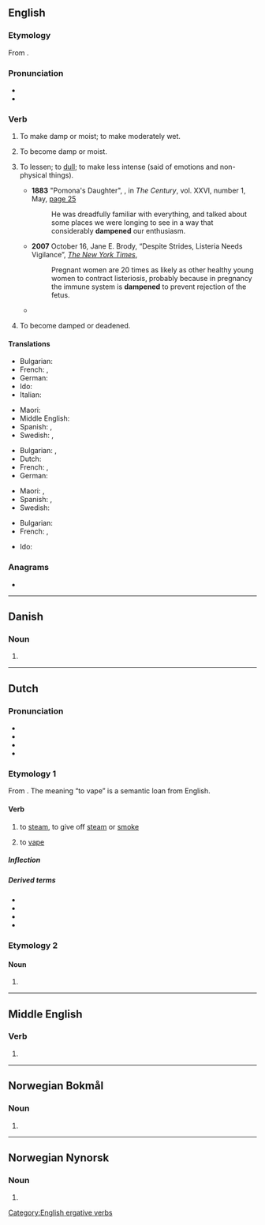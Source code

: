 {{also|dämpen}}
==English==

===Etymology===
From {{suffix|en|damp|en|id2=inchoative}}.

===Pronunciation===
* {{IPA|en|/ˈdæmpən/}}
* {{audio|en|LL-Q1860 (eng)-Vealhurl-dampen.wav |Audio (UK)}}

===Verb===
{{en-verb}}

# {{lb|en|transitive}} To make damp or moist; to make moderately wet.
# {{lb|en|intransitive}} To become damp or moist.
# {{lb|en|transitive}} To lessen; to [[dull]]; to make less intense (said of emotions and non-physical things).
#: {{ux|en|We won't let the bad new '''dampen''' our spirits.}}
#* '''1883''' "Pomona's Daughter", {{w|Frank R. Stockton}}, in ''The Century'', vol. XXVI, number 1, May, [https://books.google.com/books?id=x1aQWbz_eYAC&pg=PA25&dq=%22He+was+dreadfully+familiar+with+everything,+and+talked+about+some+places+we+were+longing+to+see+in+a+way+that+considerably+dampened+our+enthusiasm%22 page 25]
#*: He was dreadfully familiar with everything, and talked about some places we were longing to see in a way that considerably '''dampened''' our enthusiasm.
#* '''2007''' October 16, Jane E. Brody, “Despite Strides, Listeria Needs Vigilance”, ''[[w:The New York Times|The New York Times]]'',
#*: Pregnant women are 20 times as likely as other healthy young women to contract listeriosis, probably because in pregnancy the immune system is '''dampened''' to prevent rejection of the fetus.
#* {{quote-web|en|url=https://www.bbc.com/news/business-52732755|date=2020-05-20|accessdate=2020-05-22|location=London|publisher=BBC|work=BBC|title=J&J to sell baby powder in UK despite stopping US sales|quote=The firm said changes in consumer behaviour had also '''dampened''' demand for the powder. }}
# {{lb|en|intransitive}} To become damped or deadened.

====Translations====
{{trans-top|make damp}}
* Bulgarian: {{t+|bg|навлажнявам}}
* French: {{t+|fr|humecter}}, {{t+|fr|humidifier}}
* German: {{t+|de|befeuchten}}
* Ido: {{t+|io|arozetar}}
* Italian: {{t+|it|inumidire}}
{{trans-mid}}
* Maori: {{t|mi|whakamākūkū}}
* Middle English: {{t|enm|moisten}}
* Spanish: {{t+|es|humedecer}}, {{t+|es|humectar}}
* Swedish: {{t+|sv|fukta}}, {{t+|sv|väta}}
{{trans-bottom}}

{{trans-top|depress, lessen}}
* Bulgarian: {{t+|bg|обезсърчавам}}, {{t+|bg|угнетявам}}
* Dutch: {{t+|nl|bedrukken}}
* French: {{t+|fr|déprécier}}, {{t+|fr|rabaisser}}
* German: {{t+|de|dämpfen}}
{{trans-mid}}
* Maori: {{t|mi|whakanoti}} {{qualifier|a fire to prevent it burning too quickly or fiercely}}, {{t|mi|a fire to keep it alive for later|alt=kōmau}}
* Spanish: {{t+|es|deprimir}}, {{t+|es|reducir}}
* Swedish: {{t+|sv|dämpa}}
{{trans-bottom}}

{{trans-top|become damp, to deaden}}
* Bulgarian: {{t|bg|навлажнявам се}}
* French: {{t|fr|s'humidifier}}, {{t|fr|s'humecter}}
{{trans-mid}}
* Ido: {{t+|io|humideskar}}
{{trans-bottom}}

===Anagrams===
* {{anagrams|en|a=ademnp|dampne|madnep}}

[[Category:English ergative verbs]]

----

==Danish==

===Noun===
{{head|da|noun form|g=c}}

# {{definite singular of|da|damp}}

----

==Dutch==

===Pronunciation===
* {{IPA|nl|/ˈdɑmpə(n)/}}
* {{audio|nl|Nl-dampen.ogg|Audio}}
* {{hyphenation|nl|dam|pen}}
* {{rhymes|nl|ɑmpən}}

===Etymology 1===
From {{affix|nl|damp|-en|id2=denominative}}. The meaning “to vape” is a semantic loan from English.

====Verb====
{{nl-verb}}

# {{lb|nl|intransitive}} to [[steam]], to give off [[steam]] or [[smoke]]
# {{lb|nl|intransitive}} to [[vape]] {{gloss|to inhale the vapour of an electronic cigarette}}
#: {{syn|nl|vapen}}

=====Inflection=====
{{nl-conj-wk|damp}}

=====Derived terms=====
* {{l|nl|bedampen}}
* {{l|nl|indampen}}
* {{l|nl|uitdampen}}
* {{l|nl|verdampen}}

===Etymology 2===
{{nonlemma}}

====Noun====
{{head|nl|noun plural form}}

# {{nl-noun form of|pl|damp}}

----

==Middle English==

===Verb===
{{head|enm|verb}}

# {{alt form|enm|dampnen}}

----

==Norwegian Bokmål==

===Noun===
{{head|nb|noun form|g=m}}

# {{inflection of|nb|damp||definite|s}}

----

==Norwegian Nynorsk==

===Noun===
{{head|nn|noun form}}

# {{inflection of|nn|damp||definite|s}}